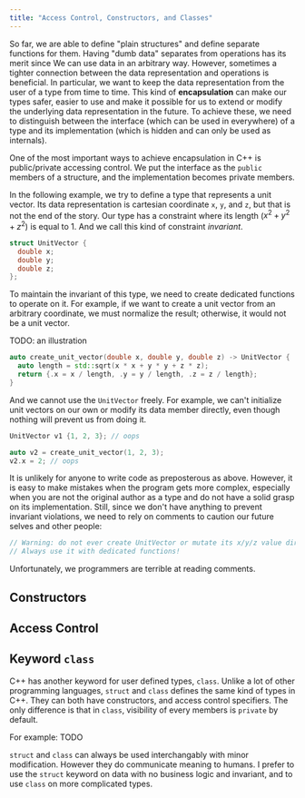 ```yaml
---
title: "Access Control, Constructors, and Classes"
---
```


So far, we are able to define "plain structures" and define separate functions for them.
Having "dumb data" separates from operations has its merit since
We can use data in an arbitrary way.
However, sometimes a tighter connection between the data representation and operations is beneficial.
In particular, we want to keep the data representation from the user of a type from time to time.
This kind of **encapsulation** can make our types safer,
easier to use and make it possible for us to extend or modify the underlying data representation in the future.
To achieve these, we need to distinguish between the interface (which can be used in everywhere) of a type and its implementation (which is hidden and can only be used as internals). 

One of the most important ways to achieve encapsulation in C++ is public/private accessing control.
We put the interface as the `public` members of a structure, and the implementation becomes private members.


In the following example, we try to define a type that represents a unit vector.
Its data representation is cartesian coordinate `x`, `y`, and `z`,
but that is not the end of the story. Our type has a constraint where its length ($x^2 + y^2 + z^2$) is equal to 1.
And we call this kind of constraint *invariant*.

```cpp
struct UnitVector {
  double x;
  double y;
  double z;
};
```

To maintain the invariant of this type, we need to create dedicated functions to operate on it.
For example, if we want to create a unit vector from an arbitrary coordinate, we must normalize the result;
otherwise, it would not be a unit vector.

TODO: an illustration

```cpp
auto create_unit_vector(double x, double y, double z) -> UnitVector {
  auto length = std::sqrt(x * x + y * y + z * z);
  return {.x = x / length, .y = y / length, .z = z / length};
}
```

And we cannot use the `UnitVector` freely.
For example, we can't initialize unit vectors on our own or modify its data member directly,
even though nothing will prevent us from doing it.

```cpp
UnitVector v1 {1, 2, 3}; // oops

auto v2 = create_unit_vector(1, 2, 3);
v2.x = 2; // oops
```

It is unlikely for anyone to write code as preposterous as above.
However, it is easy to make mistakes when the program gets more complex,
especially when you are not the original author as a type and do not have a solid grasp on its implementation.
Still, since we don't have anything to prevent invariant violations,
we need to rely on comments to caution our future selves and other people:

```cpp
// Warning: do not ever create UnitVector or mutate its x/y/z value directly!
// Always use it with dedicated functions!
```

Unfortunately, we programmers are terrible at reading comments.

## Constructors

## Access Control

## Keyword `class`

C++ has another keyword for user defined types, `class`.
Unlike a lot of other programming languages, `struct` and `class` defines the same kind of types in C++.
They can both have constructors, and access control specifiers.
The only difference is that in `class`,
visibility of every members is `private` by default.

For example: TODO

`struct` and `class` can always be used interchangably with minor modification.
However they do communicate meaning to humans.
I prefer to use the `struct` keyword on data with no business logic and invariant,
and to use `class` on more complicated types.